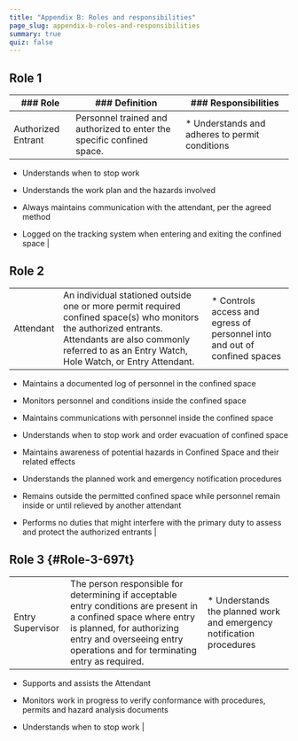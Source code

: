 ```yaml
---
title: "Appendix B: Roles and responsibilities"
page_slug: appendix-b-roles-and-responsibilities
summary: true
quiz: false
---
```

<section className="content-chunk" aria-labelledby="Role-1-696t" data-subsection-id="Role-1-696t" data-show-header="false">

<h2 className="sr-only" id="Role-1-696t">Role 1</h2>

| ### **Role** | ### **Definition** | ### **Responsibilities** |
| --- | --- | --- |
| Authorized Entrant | Personnel trained and authorized to enter the specific confined space. | * Understands and adheres to permit conditions

* Understands when to stop work

* Understands the work plan and the hazards involved

* Always maintains communication with the attendant, per the agreed method

* Logged on the tracking system when entering and exiting the confined space |

</section>

<section className="content-chunk" aria-labelledby="Role-2-698t" data-subsection-id="Role-2-698t" data-show-header="false">

<h2 className="sr-only" id="Role-2-698t">Role 2</h2>

|     |     |     |
| --- | --- | --- |
| Attendant | An individual stationed outside one or more permit required confined space(s) who monitors the authorized entrants. Attendants are also commonly referred to as an Entry Watch, Hole Watch, or Entry Attendant. | * Controls access and egress of personnel into and out of confined spaces

* Maintains a documented log of personnel in the confined space

* Monitors personnel and conditions inside the confined space

* Maintains communications with personnel inside the confined space

* Understands when to stop work and order evacuation of confined space

* Maintains awareness of potential hazards in Confined Space and their related effects

* Understands the planned work and emergency notification procedures

* Remains outside the permitted confined space while personnel remain inside or until relieved by another attendant

* Performs no duties that might interfere with the primary duty to assess and protect the authorized entrants |

</section>

<section className="content-chunk" aria-labelledby="Role-3-697t" data-subsection-id="Role-3-697t" data-show-header="true">

## Role 3 \{#Role-3-697t}

|     |     |     |
| --- | --- | --- |
| Entry Supervisor | The person responsible for determining if acceptable entry conditions are present in a confined space where entry is planned, for authorizing entry and overseeing entry operations and for terminating entry as required. | * Understands the planned work and emergency notification procedures

* Supports and assists the Attendant

* Monitors work in progress to verify conformance with procedures, permits and hazard analysis documents

* Understands when to stop work |

</section>


